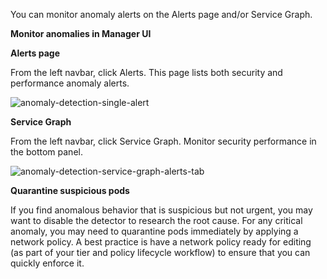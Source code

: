You can monitor anomaly alerts on the Alerts page and/or Service Graph.

**Monitor anomalies in Manager UI**

**Alerts page**

From the left navbar, click Alerts. This page lists both security and performance anomaly alerts.

![anomaly-detection-single-alert](/img/calico-enterprise/3.15/anomaly-detection-single-alert.png)

**Service Graph**

From the left navbar, click Service Graph. Monitor security performance in the bottom panel.

![anomaly-detection-service-graph-alerts-tab](/img/calico-enterprise/3.15/anomaly-detection-service-graph-alerts-tab.png)

**Quarantine suspicious pods**

If you find anomalous behavior that is suspicious but not urgent, you may want to disable the detector to research the root cause. For any critical anomaly, you may need to quarantine pods immediately by applying a network policy. A best practice is have a network policy ready for editing (as part of your tier and policy lifecycle workflow) to ensure that you can quickly enforce it.
